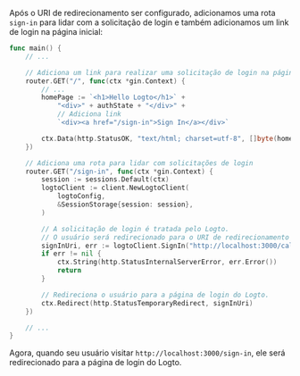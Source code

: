 Após o URI de redirecionamento ser configurado, adicionamos uma rota `sign-in` para lidar com a solicitação de login e também adicionamos um link de login na página inicial:

```go title="main.go"
func main() {
	// ...

	// Adiciona um link para realizar uma solicitação de login na página inicial
	router.GET("/", func(ctx *gin.Context) {
		// ...
		homePage := `<h1>Hello Logto</h1>` +
			"<div>" + authState + "</div>" +
			// Adiciona link
			`<div><a href="/sign-in">Sign In</a></div>`

		ctx.Data(http.StatusOK, "text/html; charset=utf-8", []byte(homePage))
	})

	// Adiciona uma rota para lidar com solicitações de login
	router.GET("/sign-in", func(ctx *gin.Context) {
		session := sessions.Default(ctx)
		logtoClient := client.NewLogtoClient(
			logtoConfig,
			&SessionStorage{session: session},
		)

		// A solicitação de login é tratada pelo Logto.
		// O usuário será redirecionado para o URI de redirecionamento ao fazer login.
		signInUri, err := logtoClient.SignIn("http://localhost:3000/callback")
		if err != nil {
			ctx.String(http.StatusInternalServerError, err.Error())
			return
		}

		// Redireciona o usuário para a página de login do Logto.
		ctx.Redirect(http.StatusTemporaryRedirect, signInUri)
	})

	// ...
}
```

Agora, quando seu usuário visitar `http://localhost:3000/sign-in`, ele será redirecionado para a página de login do Logto.
